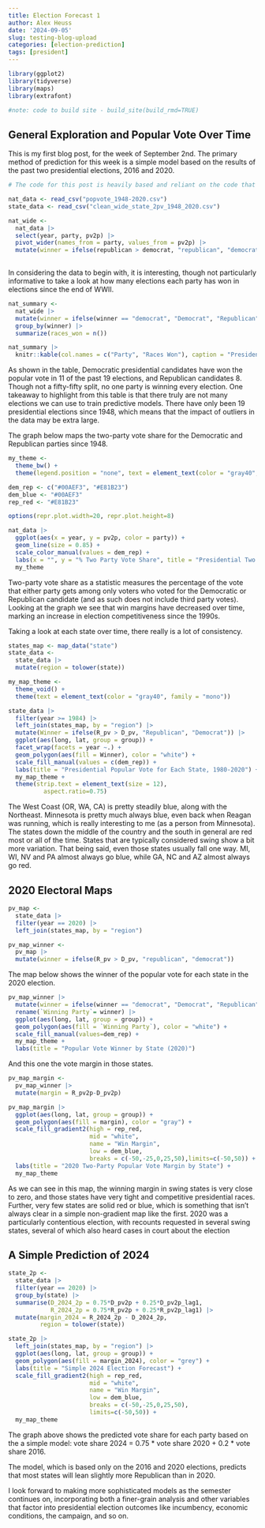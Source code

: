 ```yaml
---
title: Election Forecast 1
author: Alex Heuss
date: '2024-09-05'
slug: testing-blog-upload
categories: [election-prediction]
tags: [president]
---
```

```r
library(ggplot2)
library(tidyverse)
library(maps)
library(extrafont)

#note: code to build site - build_site(build_rmd=TRUE)
```

## General Exploration and Popular Vote Over Time

This is my first blog post, for the week of September 2nd. The primary method of prediction for this week is a simple model based on the results of the past two presidential elections, 2016 and 2020. 

```r
# The code for this post is heavily based and reliant on the code that was introduced in section this week. 

nat_data <- read_csv("popvote_1948-2020.csv")
state_data <- read_csv("clean_wide_state_2pv_1948_2020.csv")

```

```r
nat_wide <- 
  nat_data |> 
  select(year, party, pv2p) |>
  pivot_wider(names_from = party, values_from = pv2p) |>
  mutate(winner = ifelse(republican > democrat, "republican", "democrat"))
  
```

In considering the data to begin with, it is interesting, though not particularly informative to take a look at how many elections each party has won in elections since the end of WWII. 

```r
nat_summary <- 
  nat_wide |> 
  mutate(winner = ifelse(winner == "democrat", "Democrat", "Republican")) |>
  group_by(winner) |>
  summarize(races_won = n())

nat_summary |>
  knitr::kable(col.names = c("Party", "Races Won"), caption = "Presidential races won by each party since 1948")
```

As shown in the table, Democratic presidential candidates have won the popular vote in 11 of the past 19 elections, and Republican candidates 8. Though not a fifty-fifty split, no one party is winning every election. One takeaway to highlight from this table is that there truly are not many elections we can use to train predictive models. There have only been 19 presidential elections since 1948, which means that the impact of outliers in the data may be extra large. 

The graph below maps the two-party vote share for the Democratic and Republican parties since 1948. 

```r

my_theme <- 
  theme_bw() + 
  theme(legend.position = "none", text = element_text(color = "gray40", family = "mono"))

dem_rep <- c("#00AEF3", "#E81B23")
dem_blue <- "#00AEF3"
rep_red <- "#E81B23"

options(repr.plot.width=20, repr.plot.height=8)

nat_data |>
  ggplot(aes(x = year, y = pv2p, color = party)) +
  geom_line(size = 0.85) +
  scale_color_manual(values = dem_rep) + 
  labs(x = "", y = "% Two Party Vote Share", title = "Presidential Two Party Vote Share") + 
  my_theme

```

Two-party vote share as a statistic measures the percentage of the vote that either party gets among only voters who voted for the Democratic or Republican candidate (and as such does not include third party votes). Looking at the graph we see that win margins have decreased over time, marking an increase in election competitiveness since the 1990s. 

Taking a look at each state over time, there really is a lot of consistency. 

```r
states_map <- map_data("state")
state_data <- 
  state_data |>
  mutate(region = tolower(state))

my_map_theme <- 
  theme_void() +
  theme(text = element_text(color = "gray40", family = "mono")) 

state_data |>
  filter(year >= 1984) |>
  left_join(states_map, by = "region") |>
  mutate(Winner = ifelse(R_pv > D_pv, "Republican", "Democrat")) |>
  ggplot(aes(long, lat, group = group)) +
  facet_wrap(facets = year ~.) +
  geom_polygon(aes(fill = Winner), color = "white") +
  scale_fill_manual(values = c(dem_rep)) +
  labs(title = "Presidential Popular Vote for Each State, 1980-2020") +
  my_map_theme +
  theme(strip.text = element_text(size = 12),
          aspect.ratio=0.75)

```

The West Coast (OR, WA, CA) is pretty steadily blue, along with the Northeast. Minnesota is pretty much always blue, even back when Reagan was running, which is really interesting to me (as a person from Minnesota). The states down the middle of the country and the south in general are red most or all of the time. States that are typically considered swing show a bit more variation. That being said, even those states usually fall one way. MI, WI, NV and PA almost always go blue, while GA, NC and AZ almost always go red. 

## 2020 Electoral Maps

```r
pv_map <- 
  state_data |>
  filter(year == 2020) |>
  left_join(states_map, by = "region")

pv_map_winner <- 
  pv_map |>
  mutate(winner = ifelse(R_pv > D_pv, "republican", "democrat"))

```

The map below shows the winner of the popular vote for each state in the 2020 election. 

```r
pv_map_winner |>  
  mutate(winner = ifelse(winner == "democrat", "Democrat", "Republican")) |>
  rename(`Winning Party`= winner) |>
  ggplot(aes(long, lat, group = group)) +
  geom_polygon(aes(fill = `Winning Party`), color = "white") +
  scale_fill_manual(values=dem_rep) +
  my_map_theme +
  labs(title = "Popular Vote Winner by State (2020)")
```
And this one the vote margin in those states. 

```r
pv_map_margin <- 
  pv_map_winner |>
  mutate(margin = R_pv2p-D_pv2p)

pv_map_margin |>
  ggplot(aes(long, lat, group = group)) +
  geom_polygon(aes(fill = margin), color = "gray") +
  scale_fill_gradient2(high = rep_red,
                       mid = "white",
                       name = "Win Margin",
                       low = dem_blue,
                       breaks = c(-50,-25,0,25,50),limits=c(-50,50)) +
  labs(title = "2020 Two-Party Popular Vote Margin by State") +
  my_map_theme 

```
As we can see in this map, the winning margin in swing states is very close to zero, and those states have very tight and competitive presidential races. Further, very few states are solid red or blue, which is something that isn't always clear in a simple non-gradient map like the first. 2020 was a particularly contentious election, with recounts requested in several swing states, several of which also heard cases in court about the election

## A Simple Prediction of 2024

```r
state_2p <- 
  state_data |> 
  filter(year == 2020) |>
  group_by(state) |> 
  summarise(D_2024_2p = 0.75*D_pv2p + 0.25*D_pv2p_lag1,
            R_2024_2p = 0.75*R_pv2p + 0.25*R_pv2p_lag1) |>
  mutate(margin_2024 = R_2024_2p - D_2024_2p,
         region = tolower(state))

state_2p |>
  left_join(states_map, by = "region") |>
  ggplot(aes(long, lat, group = group)) +
  geom_polygon(aes(fill = margin_2024), color = "grey") +
  labs(title = "Simple 2024 Election Forecast") + 
  scale_fill_gradient2(high = rep_red, 
                       mid = "white",
                       name = "Win Margin",
                       low = dem_blue, 
                       breaks = c(-50,-25,0,25,50), 
                       limits=c(-50,50)) + 
  my_map_theme


```

The graph above shows the predicted vote share for each party based on the a simple model: vote share 2024 = 0.75 * vote share 2020 + 0.2 * vote share 2016. 

The model, which is based only on the 2016 and 2020 elections, predicts that most states will lean slightly more Republican than in 2020. 

I look forward to making more sophisticated models as the semester continues on, incorporating both a finer-grain analysis and other variables that factor into presidential election outcomes like incumbency, economic conditions, the campaign, and so on. 








